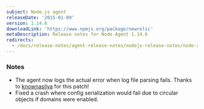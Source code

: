```yaml
---
subject: Node.js agent
releaseDate: '2015-01-09'
version: 1.14.6
downloadLink: 'https://www.npmjs.org/package/newrelic'
metaDescription: Release notes for Node Agent 1.14.6
redirects:
  - /docs/release-notes/agent-release-notes/nodejs-release-notes/node-agent-1146-0
---
```


### Notes

* The agent now logs the actual error when log file parsing fails. Thanks to [knownasilya](https://github.com/knownasilya) for this patch!
* Fixed a crash where config serialization would fail due to circular objects if domains were enabled.

